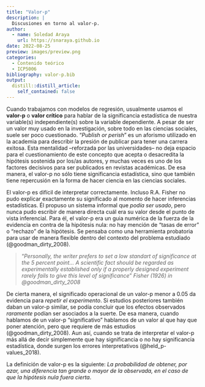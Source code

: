 ```yaml
---
title: "Valor-p"
description: |
  Discusiones en torno al valor-p.
author:
  - name: Soledad Araya
    url: https://snaraya.github.io
date: 2022-08-25
preview: images/preview.png
categories:
  - Contenido teórico
  - ICP5006
bibliography: valor-p.bib
output:
  distill::distill_article:
    self_contained: false
---
```


Cuando trabajamos con modelos de regresión, usualmente usamos el **valor-p** o **valor crítico** para hablar de la significancia estadística de nuestra variable(s) independiente(s) sobre la variable dependiente. A pesar de ser un valor muy usado en la investigación, sobre todo en las ciencias sociales, suele ser poco cuestionado. "*Publish or perish*" es un aforismo utilizado en la academia para describir la presión de publicar para tener una carrera exitosa. Esta mentalidad --reforzada por las universidades-- no deja espacio para el cuestionamiento de este concepto que acepta o desacredita la hipótesis sostenida por los/as autores, y muchas veces es uno de los factores decisivos para ser publicados en revistas académicas. De esa manera, el valor-p no sólo tiene significancia estadística, sino que también tiene repercusión en la forma de hacer ciencia en las ciencias sociales. 

El valor-p es difícil de interpretar correctamente. Incluso R.A. Fisher no pudo explicar exactamente su significado al momento de hacer inferencias estadísticas. Él propuso un sistema informal que *podía ser usado*, pero nunca pudo escribir de manera directa cuál era su valor desde el punto de vista inferencial. Para él, el valor-p era un guia numérica de la fuerza de la evidencia en contra de la hipótesis nula: no hay mención de "tasas de error" o "rechazo" de la hipótesis. Se pensaba como una herramienta probatoria para usar de manera flexible dentro del contexto del problema estudiado (@goodman_dirty_2008).

>"*Personally, the writer prefers to set a low standart of significance at the 5 percent point... A scientific fact should be regarded as experimentally established only if a properly designed experiment rarely fails to give this level of significance*" 
*Fisher (1926) in @goodman_dirty_2008*

De cierta manera, el significado operacional de un valor-p menor a 0.05 da evidencia para *repetir el experimento*. Si estudios posteriores también daban un valor-p similar, se podía concluir que los efectos observados *raramente* podían ser asociados a la suerte. De esa manera, cuando hablamos de un valor-p "significativo" hablamos de un valor al que hay que poner atención, pero que requiere de más estudios (@goodman_dirty_2008). Aun así, cuando se trata de interpretar el valor-p más allá de decir simplemente que hay significancia o no hay significancia estadística, donde surgen los errores interpretativos (@held_p-values_2018).

La definición de valor-p es la siguiente: *La probabilidad de obtener, por azar, una diferencia tan grande o mayor de la observada, en el caso de que la hipótesis nula fuera cierta*. 

